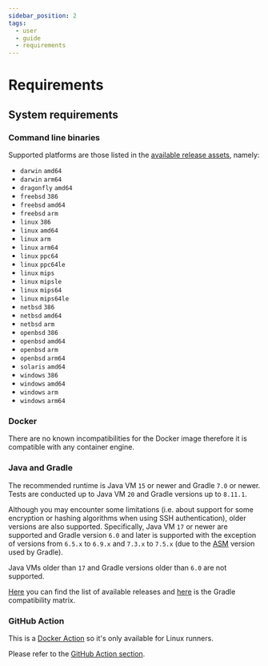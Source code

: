 ```yaml
---
sidebar_position: 2
tags:
  - user
  - guide
  - requirements
---
```


# Requirements

## System requirements

### Command line binaries

Supported platforms are those listed in the [available release assets](https://github.com/mooltiverse/nyx/releases/latest), namely:

* `darwin` `amd64`
* `darwin` `arm64`
* `dragonfly` `amd64`
* `freebsd` `386`
* `freebsd` `amd64`
* `freebsd` `arm`
* `linux` `386`
* `linux` `amd64`
* `linux` `arm`
* `linux` `arm64`
* `linux` `ppc64`
* `linux` `ppc64le`
* `linux` `mips`
* `linux` `mipsle`
* `linux` `mips64`
* `linux` `mips64le`
* `netbsd` `386`
* `netbsd` `amd64`
* `netbsd` `arm`
* `openbsd` `386`
* `openbsd` `amd64`
* `openbsd` `arm`
* `openbsd` `arm64`
* `solaris` `amd64`
* `windows` `386`
* `windows` `amd64`
* `windows` `arm`
* `windows` `arm64`

### Docker

There are no known incompatibilities for the Docker image therefore it is compatible with any container engine.

### Java and Gradle

The recommended runtime is Java VM `15` or newer and Gradle `7.0` or newer. Tests are conducted up to Java VM `20` and Gradle versions up to `8.11.1`.

Although you may encounter some limitations (i.e. about support for some encryption or hashing algorithms when using SSH authentication), older versions are also supported. Specifically, Java VM `17` or newer are supported and Gradle version `6.0` and later is supported with the exception of versions from `6.5.x` to `6.9.x` and `7.3.x` to `7.5.x` (due to the [ASM](https://asm.ow2.io/index.html) version used by Gradle).

Java VMs older than `17` and Gradle versions older than `6.0` are not supported.

[Here](https://gradle.org/releases/) you can find the list of available releases and [here](https://docs.gradle.org/current/userguide/compatibility.html) is the Gradle compatibility matrix.

### GitHub Action

This is a [Docker Action](https://docs.github.com/en/actions/creating-actions/about-custom-actions#types-of-actions) so it's only available for Linux runners.

Please refer to the [GitHub Action section](usage.mdx#using-the-github-action).
